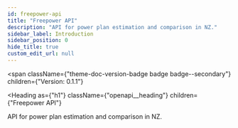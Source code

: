 ```yaml
---
id: freepower-api
title: "Freepower API"
description: "API for power plan estimation and comparison in NZ."
sidebar_label: Introduction
sidebar_position: 0
hide_title: true
custom_edit_url: null
---
```



<span
  className={"theme-doc-version-badge badge badge--secondary"}
  children={"Version: 0.1.1"}
>
</span>

<Heading
  as={"h1"}
  className={"openapi__heading"}
  children={"Freepower API"}
>
</Heading>



API for power plan estimation and comparison in NZ.


      